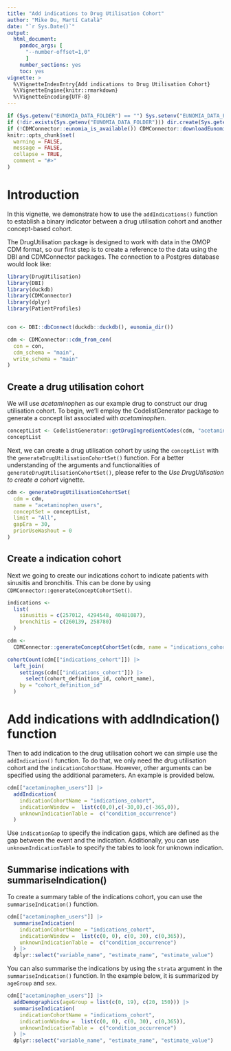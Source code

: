 ```yaml
---
title: "Add indications to Drug Utilisation Cohort"
author: "Mike Du, Martí Català"
date: "`r Sys.Date()`"
output: 
  html_document:
    pandoc_args: [
      "--number-offset=1,0"
      ]
    number_sections: yes
    toc: yes
vignette: >
  %\VignetteIndexEntry{Add indications to Drug Utilisation Cohort}
  %\VignetteEngine{knitr::rmarkdown}
  %\VignetteEncoding{UTF-8}
---
```


```r
if (Sys.getenv("EUNOMIA_DATA_FOLDER") == "") Sys.setenv("EUNOMIA_DATA_FOLDER" = tempdir())
if (!dir.exists(Sys.getenv("EUNOMIA_DATA_FOLDER"))) dir.create(Sys.getenv("EUNOMIA_DATA_FOLDER"))
if (!CDMConnector::eunomia_is_available()) CDMConnector::downloadEunomiaData()
knitr::opts_chunk$set(
  warning = FALSE,
  message = FALSE,
  collapse = TRUE,
  comment = "#>"
)
```

# Introduction

In this vignette, we demonstrate how to use the `addIndications()` function to establish a binary indicator between a drug utilisation cohort and another concept-based cohort. 

The DrugUtilisation package is designed to work with data in the OMOP CDM format, so our first step is to create a reference to the data using the DBI and CDMConnector packages. The connection to a Postgres database would look like:

```r
library(DrugUtilisation)
library(DBI)
library(duckdb)
library(CDMConnector)
library(dplyr)
library(PatientProfiles)


con <- DBI::dbConnect(duckdb::duckdb(), eunomia_dir())

cdm <- CDMConnector::cdm_from_con(
  con = con,
  cdm_schema = "main",
  write_schema = "main"
)
```

## Create a drug utilisation cohort

We will use *acetaminophen* as our example drug to construct our drug utilisation cohort. To begin, we'll employ the CodelistGenerator package to generate a concept list associated with *acetaminophen*.

```r
conceptList <- CodelistGenerator::getDrugIngredientCodes(cdm, "acetaminophen")
conceptList
```

Next, we can create a drug utilisation cohort by using the `conceptList` with the `generateDrugUtilisationCohortSet()` function. For a better understanding of the arguments and functionalities of `generateDrugUtilisationCohortSet()`, please refer to the *Use DrugUtilisation to create a cohort* vignette.

```r
cdm <- generateDrugUtilisationCohortSet(
  cdm = cdm,
  name = "acetaminophen_users",
  conceptSet = conceptList,
  limit = "All",
  gapEra = 30,
  priorUseWashout = 0
)
```
## Create a indication cohort

Next we going to create our indications cohort to indicate patients with sinusitis and bronchitis. This can be done by using `CDMConnector::generateConceptCohortSet()`.

```r
indications <-
  list(
    sinusitis = c(257012, 4294548, 40481087),
    bronchitis = c(260139, 258780)
  )

cdm <-
  CDMConnector::generateConceptCohortSet(cdm, name = "indications_cohort", indications)

cohortCount(cdm[["indications_cohort"]]) |>
  left_join(
    settings(cdm[["indications_cohort"]]) |>
      select(cohort_definition_id, cohort_name),
    by = "cohort_definition_id"
  )

```

# Add indications with addIndication() function

Then to add indication to the drug utilisation cohort we can simple use the `addIndication()` function. To do that, we only need the drug utilisation cohort and the `indicationCohortName`. However, other arguments can be specified using the additional parameters. An example is provided below. 

```r
cdm[["acetaminophen_users"]] |>
  addIndication(
    indicationCohortName = "indications_cohort",
    indicationWindow =  list(c(0,0),c(-30,0),c(-365,0)),
    unknownIndicationTable =  c("condition_occurrence")
  )
```

Use `indicationGap` to specify the indication gaps, which are defined as the gap between the event and the indication. Additionally, you can use `unknownIndicationTable` to specify the tables to look for unknown indication. 

## Summarise indications with summariseIndication()
To create a summary table of the indications cohort, you can use the `summariseIndication()` function.

```r
cdm[["acetaminophen_users"]] |>
  summariseIndication(
    indicationCohortName = "indications_cohort",
    indicationWindow =  list(c(0, 0), c(0, 30), c(0,365)),
    unknownIndicationTable =  c("condition_occurrence")
  ) |>
  dplyr::select("variable_name", "estimate_name", "estimate_value")
```

You can also summarise the indications by using the `strata` argument in the `summariseIndication()` function. In the example below, it is summarized by `ageGroup` and `sex`.

```r
cdm[["acetaminophen_users"]] |>
  addDemographics(ageGroup = list(c(0, 19), c(20, 150))) |>
  summariseIndication(
    indicationCohortName = "indications_cohort",
    indicationWindow =  list(c(0, 0), c(0, 30), c(0,365)),
    unknownIndicationTable =  c("condition_occurrence")
  ) |>
  dplyr::select("variable_name", "estimate_name", "estimate_value")
```
